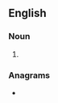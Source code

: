 ==English==

===Noun===
{{head|en|noun plural form}}

# {{plural of|grantee|lang=en}}

===Anagrams===
* {{anagrams|en|a=aeegnrst|Sergeant|angerest|enragest|estrange|greatens|negaters|reagents|rentages|reägents|seargent|segreant|sergeant|sternage}}